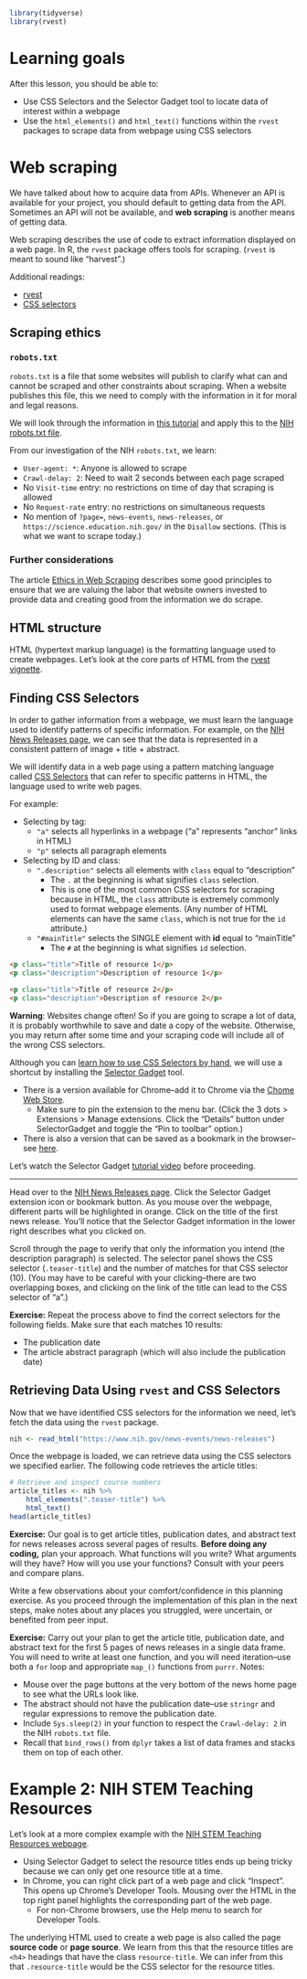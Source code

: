 ```r
library(tidyverse)
library(rvest)
```

# Learning goals

After this lesson, you should be able to:

- Use CSS Selectors and the Selector Gadget tool to locate data of interest within a webpage
- Use the `html_elements()` and `html_text()` functions within the `rvest` packages to scrape data from webpage using CSS selectors




            
# Web scraping

We have talked about how to acquire data from APIs. Whenever an API is available for your project, you should default to getting data from the API. Sometimes an API will not be available, and **web scraping** is another means of getting data.

Web scraping describes the use of code to extract information displayed on a web page. In R, the `rvest` package offers tools for scraping. (`rvest` is meant to sound like "harvest".)

Additional readings:  

- [rvest](https://cran.r-project.org/web/packages/rvest/vignettes/rvest.html)
- [CSS selectors](https://css-tricks.com/how-css-selectors-work/)

## Scraping ethics

### `robots.txt`

`robots.txt` is a file that some websites will publish to clarify what can and cannot be scraped and other constraints about scraping. When a website publishes this file, this we need to comply with the information in it for moral and legal reasons.

We will look through the information in [this tutorial](https://www.zenrows.com/blog/robots-txt-web-scraping) and apply this to the [NIH robots.txt file](https://www.nih.gov/robots.txt).

From our investigation of the NIH `robots.txt`, we learn:

- `User-agent: *`: Anyone is allowed to scrape
- `Crawl-delay: 2`: Need to wait 2 seconds between each page scraped
- No `Visit-time` entry: no restrictions on time of day that scraping is allowed
- No `Request-rate` entry: no restrictions on simultaneous requests
- No mention of `?page=`, `news-events`, `news-releases`, or `https://science.education.nih.gov/` in the `Disallow` sections. (This is what we want to scrape today.)

### Further considerations

The article [Ethics in Web Scraping](https://towardsdatascience.com/ethics-in-web-scraping-b96b18136f01) describes some good principles to ensure that we are valuing the labor that website owners invested to provide data and creating good from the information we do scrape.


## HTML structure

HTML (hypertext markup language) is the formatting language used to create webpages. Let's look at the core parts of HTML from the [rvest vignette](https://cran.r-project.org/web/packages/rvest/vignettes/rvest.html).


## Finding CSS Selectors

In order to gather information from a webpage, we must learn the language used to identify patterns of specific information. For example, on the [NIH News Releases page](https://www.nih.gov/news-events/news-releases), we can see that the data is represented in a consistent pattern of image + title + abstract.

We will identify data in a web page using a pattern matching language called [CSS Selectors](https://css-tricks.com/how-css-selectors-work/) that can refer to specific patterns in HTML, the language used to write web pages.

For example:

- Selecting by tag:
    - `"a"` selects all hyperlinks in a webpage ("a" represents "anchor" links in HTML)
    - `"p"` selects all paragraph elements

- Selecting by ID and class:
    - `".description"` selects all elements with `class` equal to "description"
        - The `.` at the beginning is what signifies `class` selection.
        - This is one of the most common CSS selectors for scraping because in HTML, the `class` attribute is extremely commonly used to format webpage elements. (Any number of HTML elements can have the same `class`, which is not true for the `id` attribute.)
    - `"#mainTitle"` selects the SINGLE element with **id** equal to "mainTitle"
        - The `#` at the beginning is what signifies `id` selection.

```html
<p class="title">Title of resource 1</p>
<p class="description">Description of resource 1</p>

<p class="title">Title of resource 2</p>
<p class="description">Description of resource 2</p>
```


**Warning**: Websites change often! So if you are going to scrape a lot of data, it is probably worthwhile to save and date a copy of the website. Otherwise, you may return after some time and your scraping code will include all of the wrong CSS selectors.

Although you can [learn how to use CSS Selectors by hand]([CSS Selectors](https://css-tricks.com/how-css-selectors-work/)), we will use a shortcut by installing the [Selector Gadget](http://selectorgadget.com/) tool.

- There is a version available for Chrome--add it to Chrome via the [Chome Web Store](https://chromewebstore.google.com/detail/selectorgadget/mhjhnkcfbdhnjickkkdbjoemdmbfginb).
    - Make sure to pin the extension to the menu bar. (Click the 3 dots > Extensions > Manage extensions. Click the "Details" button under SelectorGadget and toggle the "Pin to toolbar" option.)
- There is also a version that can be saved as a bookmark in the browser--see [here](https://rvest.tidyverse.org/articles/selectorgadget.html).

Let's watch the Selector Gadget [tutorial video](http://selectorgadget.com/) before proceeding.

----------

Head over to the [NIH News Releases page](https://www.nih.gov/news-events/news-releases). Click the Selector Gadget extension icon or bookmark button. As you mouse over the webpage, different parts will be highlighted in orange. Click on the title of the first news release. You'll notice that the Selector Gadget information in the lower right describes what you clicked on.

Scroll through the page to verify that only the information you intend (the description paragraph) is selected. The selector panel shows the CSS selector (`.teaser-title`) and the number of matches for that CSS selector (10). (You may have to be careful with your clicking--there are two overlapping boxes, and clicking on the link of the title can lead to the CSS selector of "a".)

**Exercise:** Repeat the process above to find the correct selectors for the following fields. Make sure that each matches 10 results:

- The publication date
- The article abstract paragraph (which will also include the publication date)


## Retrieving Data Using `rvest` and CSS Selectors

Now that we have identified CSS selectors for the information we need, let's fetch the data using the `rvest` package.

```r
nih <- read_html("https://www.nih.gov/news-events/news-releases")
```

Once the webpage is loaded, we can retrieve data using the CSS selectors we specified earlier. The following code retrieves the article titles:

```r
# Retrieve and inspect course numbers
article_titles <- nih %>%
    html_elements(".teaser-title") %>%
    html_text()
head(article_titles)
```

**Exercise:** Our goal is to get article titles, publication dates, and abstract text for news releases across several pages of results. **Before doing any coding,** plan your approach. What functions will you write? What arguments will they have? How will you use your functions? Consult with your peers and compare plans.

::: {.callout-tip title="Stop to reflect"}
Write a few observations about your comfort/confidence in this planning exercise. As you proceed through the implementation of this plan in the next steps, make notes about any places you struggled, were uncertain, or benefited from peer input.
:::

**Exercise:** Carry out your plan to get the article title, publication date, and abstract text for the first 5 pages of news releases in a single data frame. You will need to write at least one function, and you will need iteration--use both a `for` loop and appropriate `map_()` functions from `purrr`. Notes:

- Mouse over the page buttons at the very bottom of the news home page to see what the URLs look like.
- The abstract should not have the publication date--use `stringr` and regular expressions to remove the publication date.
- Include `Sys.sleep(2)` in your function to respect the `Crawl-delay: 2` in the NIH `robots.txt` file.
- Recall that `bind_rows()` from `dplyr` takes a list of data frames and stacks them on top of each other.






# Example 2: NIH STEM Teaching Resources

Let's look at a more complex example with the [NIH STEM Teaching Resources webpage](https://science.education.nih.gov/).

-  Using Selector Gadget to select the resource titles ends up being tricky because we can only get one resource title at a time.
- In Chrome, you can right click part of a web page and click "Inspect". This opens up Chrome's Developer Tools. Mousing over the HTML in the top right panel highlights the corresponding part of the web page.
    - For non-Chrome browsers, use the Help menu to search for Developer Tools.

The underlying HTML used to create a web page is also called the page **source code** or **page source**. We learn from this that the resource titles are `<h4>` headings that have the class `resource-title`. We can infer from this that `.resource-title` would be the CSS selector for the resource titles.
